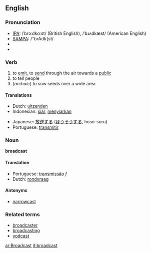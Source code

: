 ==English==
=== Pronunciation ===
*[[w:IPA|IPA]]: /ˈbrɔːdkɑːst/ (British English), /ˈbɹʌdkæst/ (American English)
*[[w:SAMPA|SAMPA]]: /"brAdk{st/
*{{audio|en-us-broadcast.ogg|Audio (US)}}
*{{audio|en-ca-broadcast.ogg|Audio (CA)}}

=== Verb ===
{{irregverb|broadcast|[[broadcasts]]|[[broadcast]]|[[broadcast]]|[[broadcasting]]}}
# to [[emit]], to [[send]] through the air towards a [[public]]
# to tell people
#(''archaic'') to sow seeds over a wide area

==== Translations ====
{{top}}
*Dutch: [[uitzenden]]
*Indonesian: [[siar]], [[siar|menyiarkan]]
{{mid}}
*Japanese: [[放送]]する ([[ほうそう]]する, hōsō-suru)
*Portuguese: [[transmitir]]
{{bottom}}

=== Noun ===
'''broadcast'''

==== Translation ====
*Portuguese: [[transmissão]] ''f''
*Dutch: [[rondvraag]]

====Antonyms====
*[[narrowcast]]

===Related terms===
*[[broadcaster]]
*[[broadcasting]]
*[[vodcast]]

[[ar:Broadcast]]
[[it:broadcast]]